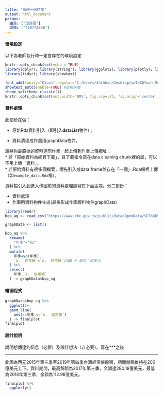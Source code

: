 ```yaml
---
title: "每週一圖作業"
output: html_document
params:
  組員: ["邱詩涵"]  
  學號: ["410773056"]
---
```


#### 環境設定

以下為老師執行時一定會存在的環境設定
```r
knitr::opts_chunk$set(echo = TRUE)
library(dplyr); library(stringr); library(ggplot2); library(plotly); library(lubridate); library(readr);
library(tidyr); library(showtext)

font_add(family="QYuan",regular="C:/Users/Shihhan/Desktop/cwTeXQYuan-Medium.ttf")
showtext_auto(enable=TRUE) #啟用字體
theme_set(theme_classic())
knitr::opts_chunk$set(out.width='80%', fig.asp=.75, fig.align='center', fig.showtext=T)
```

#### 資料處理

此部份在做：

  * 原始Rda資料引入（即引入**dataList**物件）；
  
  * 資料清理成作圖用graphData物件。

請將你最原始的資料連同作業一起上傳到作業上傳網址：  
  * 若「原始資料為網頁下載」，且下載指令寫在data cleaning chunk裡的話，可以不用上傳「資料」。  
  * 若原始資料有很多個檔案，請先引入成data frame並存在「一個」.Rda檔裡上傳（如`example_data.Rda`檔）。  

資料檔引入到進入作圖前的資料處理請寫在下面區塊，分二部份：

  * 資料處理  
  * 作圖用資料物件生成(最後形成作圖資料物件graphData)
  
```r
library(readr)
bop_aq <- read_csv("https://www.cbc.gov.tw/public/data/OpenData/%E7%B6%93%E7%A0%94%E8%99%95/bop_aq.csv")

graphData <- list()

bop_aq %>%
  rename(
    "年季"="X1"
  ) %>%
  mutate(
    年季=yq(年季),
    `A.  經常帳`=`A.  經常帳`/100 # 單位：億美元
  ) %>% 
  select(
    年季,`A.  經常帳`
  ) -> graphData$bop_aq
```

#### 繪圖程式

```r
graphData$bop_aq %>%
  ggplot()+
  geom_line(
    aes(x=年季,y=`A.  經常帳`)
  ) -> finalplot
finalplot
```

#### 設計說明
說明想傳達的訊息（必要）及設計想法（非必要）。寫在***之後

*** 

此圖為西元2015年第三季至2019年第四季台灣經常帳餘額，期間餘額維持在200億美元上下。資料期間，最高餘額為2017年第三季，金額達280.19億美元，最低為2018年第三季，金額為112.98億美元。

```r
finalplot %>%
  ggplotly()
```

